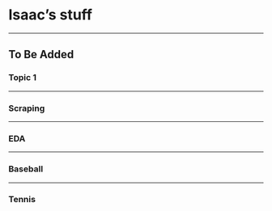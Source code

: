 # Isaac's stuff

-----

## To Be Added

### Topic 1

-----

### Scraping

-----

### EDA

-----

### Baseball

-----

### Tennis